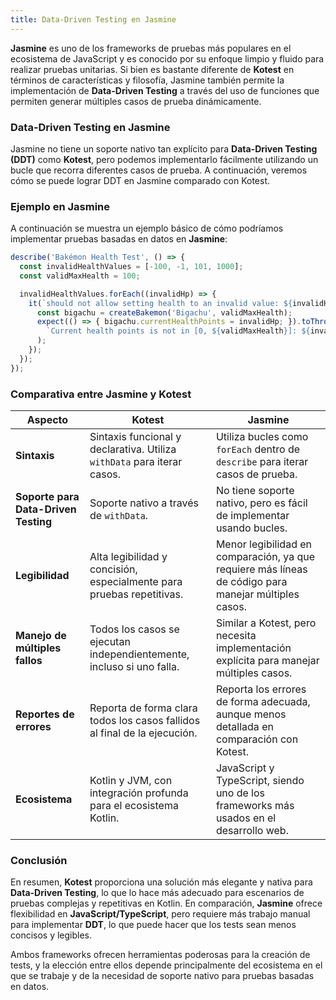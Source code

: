 ```yaml
---
title: Data-Driven Testing en Jasmine
---
```


<ReadingTime/>

**Jasmine** es uno de los frameworks de pruebas más populares en el ecosistema de JavaScript y es conocido por su enfoque limpio y fluido para realizar pruebas unitarias. Si bien es bastante diferente de **Kotest** en términos de características y filosofía, Jasmine también permite la implementación de **Data-Driven Testing** a través del uso de funciones que permiten generar múltiples casos de prueba dinámicamente.

### Data-Driven Testing en Jasmine

Jasmine no tiene un soporte nativo tan explícito para **Data-Driven Testing (DDT)** como **Kotest**, pero podemos implementarlo fácilmente utilizando un bucle que recorra diferentes casos de prueba. A continuación, veremos cómo se puede lograr DDT en Jasmine comparado con Kotest.

### Ejemplo en Jasmine

A continuación se muestra un ejemplo básico de cómo podríamos implementar pruebas basadas en datos en **Jasmine**:

```typescript
describe('Bakémon Health Test', () => {
  const invalidHealthValues = [-100, -1, 101, 1000];
  const validMaxHealth = 100;

  invalidHealthValues.forEach((invalidHp) => {
    it(`should not allow setting health to an invalid value: ${invalidHp}`, () => {
      const bigachu = createBakemon('Bigachu', validMaxHealth);
      expect(() => { bigachu.currentHealthPoints = invalidHp; }).toThrowError(
        `Current health points is not in [0, ${validMaxHealth}]: ${invalidHp}`
      );
    });
  });
});
```

### Comparativa entre Jasmine y Kotest

| **Aspecto**                          | **Kotest**                                                                | **Jasmine**                                                                                          |
|--------------------------------------|---------------------------------------------------------------------------|------------------------------------------------------------------------------------------------------|
| **Sintaxis**                         | Sintaxis funcional y declarativa. Utiliza `withData` para iterar casos.   | Utiliza bucles como `forEach` dentro de `describe` para iterar casos de prueba.                      |
| **Soporte para Data-Driven Testing** | Soporte nativo a través de `withData`.                                    | No tiene soporte nativo, pero es fácil de implementar usando bucles.                                 |
| **Legibilidad**                      | Alta legibilidad y concisión, especialmente para pruebas repetitivas.     | Menor legibilidad en comparación, ya que requiere más líneas de código para manejar múltiples casos. |
| **Manejo de múltiples fallos**       | Todos los casos se ejecutan independientemente, incluso si uno falla.     | Similar a Kotest, pero necesita implementación explícita para manejar múltiples casos.               |
| **Reportes de errores**              | Reporta de forma clara todos los casos fallidos al final de la ejecución. | Reporta los errores de forma adecuada, aunque menos detallada en comparación con Kotest.             |
| **Ecosistema**                       | Kotlin y JVM, con integración profunda para el ecosistema Kotlin.         | JavaScript y TypeScript, siendo uno de los frameworks más usados en el desarrollo web.               |

### Conclusión

En resumen, **Kotest** proporciona una solución más elegante y nativa para **Data-Driven Testing**, lo que lo hace más adecuado para escenarios de pruebas complejas y repetitivas en Kotlin. En comparación, **Jasmine** ofrece flexibilidad en **JavaScript/TypeScript**, pero requiere más trabajo manual para implementar **DDT**, lo que puede hacer que los tests sean menos concisos y legibles.

Ambos frameworks ofrecen herramientas poderosas para la creación de tests, y la elección entre ellos depende principalmente del ecosistema en el que se trabaje y de la necesidad de soporte nativo para pruebas basadas en datos.
